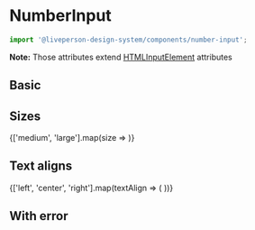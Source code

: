


<Meta title="Components/Inputs/NumberInput" component={NumberInput} />

# NumberInput

```jsx
import '@liveperson-design-system/components/number-input';
```

<ArgsTable of={NumberInput} />

**Note:** Those attributes extend [HTMLInputElement](https://www.w3schools.com/tags/tag_input.asp) attributes

## Basic

<Preview>
  <lp-number-input />
</Preview>

<Preview light>
  <lp-number-input theme="light" />
</Preview>

## Sizes

<Preview>
  {['medium', 'large'].map(size => <lp-number-input key={size} size={size} placeholder={size} value={2} />)}
</Preview>

## Text aligns

<Preview>
  {['left', 'center', 'right'].map(textAlign => (
    <lp-number-input key={textAlign} textAlign={textAlign} placeholder={textAlign} value={3} />
  ))}
</Preview>

## With error

<Preview>
  <lp-number-input error value={4} />
</Preview>

<Preview light>
  <lp-number-input theme="light" error value={4} />
</Preview>
